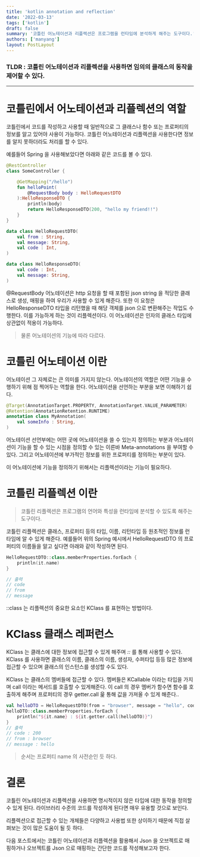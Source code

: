 ```yaml
---
title: 'kotlin annotation and reflection'
date: '2022-03-13'
tags: ['kotlin']
draft: false
summary: '코틀린 어노테이션과 리플렉션은 프로그램을 런타임에 분석하게 해주는 도구이다.'
authors: ['manyang']
layout: PostLayout
---
```


### TLDR : 코틀린 어노테이션과 리플렉션을 사용하면 임의의 클래스의 동작을 제어할 수 있다.

---

# 코틀린에서 어노테이션과 리플렉션의 역할

코틀린에서 코드를 작성하고 사용할 때 일반적으로 그 클래스나 함수 또는 프로퍼티의 정보를 알고 있어야 사용이 가능하다.
코틀린 어노테이션과 리플렉션을 사용한다면 정보를 알지 못하더라도 처리를 할 수 있다.

예를들어 Spring 을 사용해보았다면 아래와 같은 코드를 볼 수 있다.

```kotlin
@RestController
class SomeController {

    @GetMapping("/hello")
    fun helloPoint(
        @RequestBody body : HelloRequestDTO
    ):HelloResponseDTO {
        println(body)
        return HelloResponseDTO(200, "hello my friend!!")
    }
}

data class HelloRequestDTO(
    val from : String,
    val message: String,
    val code : Int,
)

data class HelloResponseDTO(
    val code : Int,
    val message: String,
)
```

@RequestBody 어노테이션은 http 요청을 할 때 포함된 json string 을 적당한 클래스로 생성, 매핑을 하여 우리가 사용할 수 있게 해준다.
또한 이 요청은 HelloResponseDTO 타입을 리턴했을 때 해당 객체를 json 으로 변환해주는 작업도 수행한다. 이를 가능하게 하는 것이 리플렉션이다.
이 어노테이션은 인자의 클래스 타입에 상관없이 적용이 가능하다.

> 물론 어노테이션의 기능에 따라 다르다.

# 코틀린 어노테이션 이란

어노테이션 그 자체로는 큰 의미를 가지지 않는다.
어노테이션의 역할은 어떤 기능을 수행하기 위해 점 찍어두는 역할을 한다.
어노테이션을 선언하는 부분을 보면 이해하기 쉽다.

```kotlin
@Target(AnnotationTarget.PROPERTY, AnnotationTarget.VALUE_PARAMETER)
@Retention(AnnotationRetention.RUNTIME)
annotation class MyAnnotation(
    val someInfo : String,
)
```

어노테이션 선언부에는 어떤 곳에 어노테이션을 쓸 수 있는지 정의하는 부분과 어노테이션이 기능을 할 수 있는 시점을 정의할 수 있는
이른바 Meta-annotations 을 부여할 수 있다. 그리고 어노테이션에 부가적인 정보를 위한 프로퍼티를 정의하는 부분이 있다.

이 어노테이션에 기능을 정의하기 위해서는 리플렉션이라는 기능이 필요하다.

# 코틀린 리플렉션 이란

> 코틀린 리플렉션은 프로그램의 언어와 특성을 런타임에 분석할 수 있도록 해주는 도구이다.

코틀린 리플렉션은 클래스, 프로퍼티 등의 타입, 이름, 리턴타입 등 원초적인 정보를 런타임에 알 수 있게 해준다.
예를들어 위의 Spring 예시에서 HelloRequestDTO 의 프로퍼티의 이름들을 알고 싶다면 아래와 같이 작성하면 된다.

```kotlin
HelloRequestDTO::class.memberProperties.forEach {
    println(it.name)
}

// 출력
// code
// from
// message
```

::class 는 리플렉션의 중요한 요소인 KClass 를 표현하는 방법이다.

# KClass 클래스 레퍼런스

KClass 는 클래스에 대한 정보에 접근할 수 있게 해주며 _::_ 를 통해 사용할 수 있다.
KClass 를 사용하면 클래스의 이름, 클래스의 이름, 생성자, 수퍼타입 등등 많은 정보에 접근할 수 있으며 클래스의 인스턴스를 생성할 수도 있다.

KClass 는 클래스의 멤버들에 접근할 수 있다.
멤버들은 KCallable 이라는 타입을 가지며 call 이라는 메서드를 호출할 수 있게해준다.
이 call 의 경우 멤버가 함수면 함수를 호출하게 해주며 프로퍼티의 경우 getter.call 읉 통해 값을 가져올 수 있게 해준다..

```kotlin
val helloDTO = HelloRequestDTO(from = "browser", message = "hello", code = 200)
helloDTO::class.memberProperties.forEach {
    println("${it.name} : ${it.getter.call(helloDTO)}")
}
// 출력
// code : 200
// from : browser
// message : hello
```

> 순서는 프로퍼티 name 의 사전순인 듯 하다.

# 결론

코틀린 어노테이션과 리플렉션을 사용하면 명시적이지 않은 타입에 대한 동작을 정의할 수 있게 된다.
라이브러리 수준의 코드를 작성하게 된다면 매우 유용할 것으로 보인다.

리플렉션으로 접근할 수 있는 개체들은 다양하고 사용법 또한 상이하기 때문에 직접 살펴보는 것이 많은 도움이 될 듯 하다.

다음 포스트에서는 코틀린 어노테이션과 리플렉션을 활용해서 Json 을 오브젝트로 매핑하거나 오브젝트를 Json 으로 매핑하는
간단한 코드를 작성해보고자 한다.
